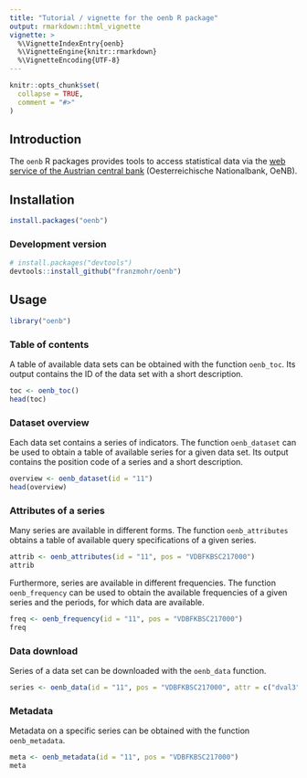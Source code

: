 ```yaml
---
title: "Tutorial / vignette for the oenb R package"
output: rmarkdown::html_vignette
vignette: >
  %\VignetteIndexEntry{oenb}
  %\VignetteEngine{knitr::rmarkdown}
  %\VignetteEncoding{UTF-8}
---
```


```r
knitr::opts_chunk$set(
  collapse = TRUE,
  comment = "#>"
)
```

## Introduction

The `oenb` R packages provides tools to access statistical data via the [web service of the Austrian central bank](https://www.oenb.at/en/Statistics/User-Defined-Tables/webservice.html) (Oesterreichische Nationalbank, OeNB).

## Installation

```r
install.packages("oenb") 
```

### Development version

```r
# install.packages("devtools")
devtools::install_github("franzmohr/oenb")
```

## Usage

```r
library("oenb")
```

### Table of contents

A table of available data sets can be obtained with the function `oenb_toc`. Its output contains the ID of the data set with a short description.

```r
toc <- oenb_toc()
head(toc)
```

### Dataset overview

Each data set contains a series of indicators. The function `oenb_dataset` can be used to obtain a table of available series for a given data set. Its output contains the position code of a series and a short description.

```r
overview <- oenb_dataset(id = "11")
head(overview)
```

### Attributes of a series

Many series are available in different forms. The function `oenb_attributes` obtains a table of available query specifications of a given series.

```r
attrib <- oenb_attributes(id = "11", pos = "VDBFKBSC217000")
attrib
```

Furthermore, series are available in different frequencies. The function `oenb_frequency` can be used to obtain the available frequencies of a given series and the periods, for which data are available.

```r
freq <- oenb_frequency(id = "11", pos = "VDBFKBSC217000")
freq
```

### Data download

Series of a data set can be downloaded with the `oenb_data` function.

```r
series <- oenb_data(id = "11", pos = "VDBFKBSC217000", attr = c("dval3" = "AT"))
```

### Metadata

Metadata on a specific series can be obtained with the function `oenb_metadata`.

```r
meta <- oenb_metadata(id = "11", pos = "VDBFKBSC217000")
meta
```


